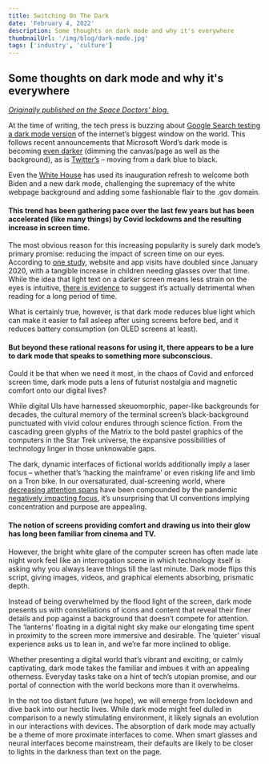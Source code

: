 ```yaml
---
title: Switching On The Dark
date: 'February 4, 2022'
description: Some thoughts on dark mode and why it's everywhere
thumbnailUrl: '/img/blog/dark-mode.jpg'
tags: ['industry', 'culture']
---
```


<h2>Some thoughts on dark mode and why it's everywhere</h2>

[_Originally published on the Space Doctors' blog._](https://space-doctors.com/switching-on-the-dark-why-dark-mode-is-taking-over-our-lives/)

At the time of writing, the tech press is buzzing about [Google Search testing a dark mode version](https://www.theverge.com/2021/2/10/22276553/google-search-dark-mode-desktop) of the internet’s biggest window on the world. This follows recent announcements that Microsoft Word’s dark mode is becoming [even darker](https://www.cnet.com/news/microsoft-words-dark-mode-brings-on-even-more-darkness/) (dimming the canvas/page as well as the background), as is [Twitter’s](https://www.theverge.com/2021/2/3/22265306/twitter-dark-mode-dim-lights-out-black-darker-light-settings) – moving from a dark blue to black.

Even the [White House](https://techcrunch.com/2021/01/20/white-house-dark-mode-biden-admin-refreshes-presidencys-website-vows-accessibility/) has used its inauguration refresh to welcome both Biden and a new dark mode, challenging the supremacy of the white webpage background and adding some fashionable flair to the .gov domain.

#### This trend has been gathering pace over the last few years but has been accelerated (like many things) by Covid lockdowns and the resulting increase in screen time.

The most obvious reason for this increasing popularity is surely dark mode’s primary promise: reducing the impact of screen time on our eyes. According to [one study](https://www.theguardian.com/world/2021/jan/22/children-health-screen-times-covid-crisis-sleep-eyesight-problems-digital-devices), website and app visits have doubled since January 2020, with a tangible increase in children needing glasses over that time. While the idea that light text on a darker screen means less strain on the eyes is intuitive, [there is evidence](https://www.wired.co.uk/article/dark-mode-chrome-android-ios-science) to suggest it’s actually detrimental when reading for a long period of time.

What is certainly true, however, is that dark mode reduces blue light which can make it easier to fall asleep after using screens before bed, and it reduces battery consumption (on OLED screens at least).

#### But beyond these rational reasons for using it, there appears to be a lure to dark mode that speaks to something more subconscious.

Could it be that when we need it most, in the chaos of Covid and enforced screen time, dark mode puts a lens of futurist nostalgia and magnetic comfort onto our digital lives?

While digital UIs have harnessed skeuomorphic, paper-like backgrounds for decades, the cultural memory of the terminal screen’s black-background punctuated with vivid colour endures through science fiction. From the cascading green glyphs of the Matrix to the bold pastel graphics of the computers in the Star Trek universe, the expansive possibilities of technology linger in those unknowable gaps.

The dark, dynamic interfaces of fictional worlds additionally imply a laser focus – whether that’s ‘hacking the mainframe’ or even risking life and limb on a Tron bike. In our oversaturated, dual-screening world, where [decreasing attention spans](https://www.webwisewording.com/shorter-attention-span-technology/) have been compounded by the pandemic [negatively impacting focus](https://www.newstatesman.com/science-tech/coronavirus/2020/05/how-focus-concentration-pandemic-brain-motivation-apps-pomodoro), it’s unsurprising that UI conventions implying concentration and purpose are appealing.

#### The notion of screens providing comfort and drawing us into their glow has long been familiar from cinema and TV.

However, the bright white glare of the computer screen has often made late night work feel like an interrogation scene in which technology itself is asking why you always leave things till the last minute. Dark mode flips this script, giving images, videos, and graphical elements absorbing, prismatic depth.

Instead of being overwhelmed by the flood light of the screen, dark mode presents us with constellations of icons and content that reveal their finer details and pop against a background that doesn’t compete for attention. The ‘lanterns’ floating in a digital night sky make our elongating time spent in proximity to the screen more immersive and desirable. The ‘quieter’ visual experience asks us to lean in, and we’re far more inclined to oblige.

Whether presenting a digital world that’s vibrant and exciting, or calmly captivating, dark mode takes the familiar and imbues it with an appealing otherness. Everyday tasks take on a hint of tech’s utopian promise, and our portal of connection with the world beckons more than it overwhelms.

In the not too distant future (we hope), we will emerge from lockdown and dive back into our hectic lives. While dark mode might feel dulled in comparison to a newly stimulating environment, it likely signals an evolution in our interactions with devices. The absorption of dark mode may actually be a theme of more proximate interfaces to come. When smart glasses and neural interfaces become mainstream, their defaults are likely to be closer to lights in the darkness than text on the page.
